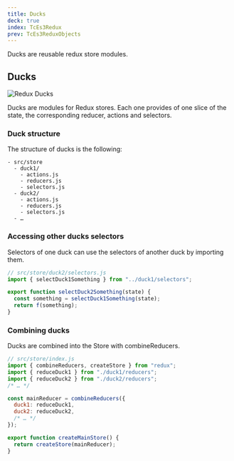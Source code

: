 ```yaml
---
title: Ducks
deck: true
index: TcEs3Redux
prev: TcEs3ReduxObjects
---
```


Ducks are reusable redux store modules.

## Ducks

![Redux Ducks](/images/redux/redux-ducks.png)

Ducks are modules for Redux stores. Each one provides of one slice of the state,
the corresponding reducer, actions and selectors.

### Duck structure

The structure of ducks is the following:

```
- src/store
  - duck1/
    - actions.js
    - reducers.js
    - selectors.js
  - duck2/
    - actions.js
    - reducers.js
    - selectors.js
  - …
```

### Accessing other ducks selectors

Selectors of one duck can use the selectors of another duck by importing them.

```javascript
// src/store/duck2/selectors.js
import { selectDuck1Something } from "../duck1/selectors";

export function selectDuck2Something(state) {
  const something = selectDuck1Something(state);
  return f(something);
}
```

### Combining ducks

Ducks are combined into the Store with combineReducers.

```javascript
// src/store/index.js
import { combineReducers, createStore } from "redux";
import { reduceDuck1 } from "./duck1/reducers";
import { reduceDuck2 } from "./duck2/reducers";
/* … */

const mainReducer = combineReducers({
  duck1: reduceDuck1,
  duck2: reduceDuck2,
  /* … */
});

export function createMainStore() {
  return createStore(mainReducer);
}
```
